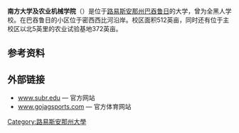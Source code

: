 {{Infobox University
 |name              = 南方大学及农业机械学院<br>Southern University and Agricultural & Mechanical College
 |native_name       = 
 |image_name        = 
 |image_size        = 
 |caption           = 
 |latin_name        = 
 |motto             = 
 |mottoeng          = 
 |established       = 1880年4月1日
 |closed            = 
 |type              = [[公立大学|公立大学]]土地赠与
 |affiliation       = 
 |endowment         = 960万美元<ref>{{Cite web |url=http://colleges.usnews.rankingsandreviews.com/best-colleges/baton-rouge-la/southern-university-9636 |title=存档副本 |accessdate=2013-07-12 |archive-date=2010-01-19 |archive-url=https://web.archive.org/web/20100119061650/http://colleges.usnews.rankingsandreviews.com/best-colleges/baton-rouge-la/southern-university-9636 |dead-url=no }}</ref>
 |officer_in_charge = 
 |chairman          = 
 |chancellor        = Dr. James Llorens
 |president = Ronald Mason
 |vice-president    = 
 |superintendent    = 
 |provost           = Dr. Janet Rami, Interim Provost
 |vice_chancellor   = 
 |rector            = 
 |principal         = 
 |dean              = 
 |director          = 
 |head_label        = 
 |head              = 
 |faculty           = 
 |staff             = 1,465<ref>{{cite web|title=2005–06 Fact Book|publisher=Southern University|year=2005|url=http://www.subr.edu/pair/FactBooks/FactBook%202005-06.pdf|accessdate=September 12, 2006|archive-date=2018-12-16|archive-url=https://web.archive.org/web/20181216073900/http://www.subr.edu/pair/FactBooks/FactBook%202005-06.pdf|dead-url=no}}</ref>
 |students          = 7,313<ref>{{cite web |url=http://www.wbrz.com/news/fall-enrollment-down-4-percent-at-southern/ |title=存档副本 |accessdate=2013-07-12 |deadurl=yes |archiveurl=https://web.archive.org/web/20131207055147/http://www.wbrz.com/news/fall-enrollment-down-4-percent-at-southern/ |archivedate=2013-12-07 }}</ref>
 |undergrad         = 
 |postgrad          = 
 |doctoral          = 
 |other             = 
 |city              = [[巴吞鲁日_(路易斯安那州)|巴吞鲁日]]
 |state             = [[路易斯安那州|路易斯安那州]]
 |province          = 
 |country           = 美国
 |coor              = {{coord|30.524674|N|91.190034|W|source:dewiki_region:US-LA_type:landmark|format=dms|display=inline, title}}
 |campus            = 市区
 |former_names      = 
 |free_label        = 
 |free              = 
 |sports            = 
 |colors            = 哥伦比亚蓝和金<br>{{color box|#75B2DD}} {{color box|gold}}
 |colours           = 
 |nickname          = 
 |mascot            = 
 |athletics         = 
 |affiliations      = 
 |website           = [http://www.subr.edu www.subr.edu]
 |logo              = 
 |footnotes         = 
}}
'''南方大学及农业机械学院'''（{{lang-en|Southern University and A&M College}}）是位于[[路易斯安那州|路易斯安那州]][[巴吞鲁日_(路易斯安那州)|巴吞鲁日]]的大学，曾为全黑人学校。在巴吞鲁日的小区位于密西西比河沿岸。校区面积512英亩，同时还有位于主校区以北5英里的农业试验基地372英亩。

== 参考资料 ==
{{reflist|2}}

== 外部链接 ==
*[http://www.subr.edu/ www.subr.edu] {{Wayback|url=http://www.subr.edu/ |date=20210223075159 }} — 官方网站
*[http://www.gojagsports.com/ www.gojagsports.com] {{Wayback|url=http://www.gojagsports.com/ |date=20210116200658 }} — 官方体育网站

[[Category:路易斯安那州大學|Category:路易斯安那州大學]]